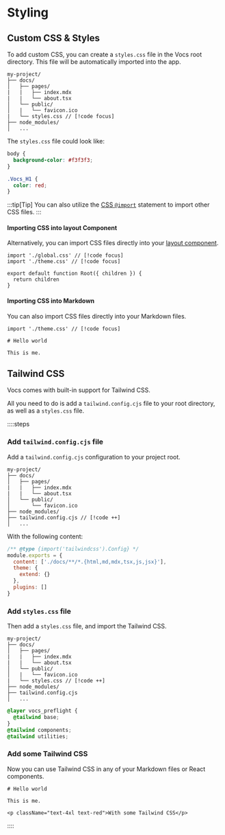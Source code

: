 # Styling

## Custom CSS & Styles

To add custom CSS, you can create a `styles.css` file in the Vocs root directory.
This file will be automatically imported into the app.

```
my-project/
├── docs/
│   ├── pages/
|   |   ├── index.mdx
|   |   └── about.tsx
│   └── public/
│   |   └── favicon.ico
|   └── styles.css // [!code focus]
├── node_modules/
│   ...
```

The `styles.css` file could look like:

```css [styles.css]
body {
  background-color: #f3f3f3;
}

.Vocs_H1 {
  color: red;
}
```

:::tip[Tip]
You can also utilize the [CSS `@import`](https://vitejs.dev/guide/features.html#import-inlining-and-rebasing) statement to import other CSS files.
:::

#### Importing CSS into layout Component

Alternatively, you can import CSS files directly into your [layout component](/docs/structure#layout-component).

```tsx [layout.tsx]
import './global.css' // [!code focus]
import './theme.css' // [!code focus]

export default function Root({ children }) {
  return children
}
```

#### Importing CSS into Markdown

You can also import CSS files directly into your Markdown files.

```mdx [example.md]
import './theme.css' // [!code focus]

# Hello world

This is me.
```

## Tailwind CSS

Vocs comes with built-in support for Tailwind CSS.

All you need to do is add a `tailwind.config.cjs` file to your root directory, as well as a `styles.css` file.

::::steps

### Add `tailwind.config.cjs` file

Add a `tailwind.config.cjs` configuration to your project root.

```
my-project/
├── docs/
│   ├── pages/
|   |   ├── index.mdx
|   |   └── about.tsx
│   └── public/
│       └── favicon.ico
├── node_modules/
├── tailwind.config.cjs // [!code ++]
│   ...
```

With the following content:

```js [tailwind.config.cjs]
/** @type {import('tailwindcss').Config} */
module.exports = {
  content: ['./docs/**/*.{html,md,mdx,tsx,js,jsx}'],
  theme: {
    extend: {}
  },
  plugins: []
}
```

### Add `styles.css` file

Then add a `styles.css` file, and import the Tailwind CSS.

```
my-project/
├── docs/
│   ├── pages/
|   |   ├── index.mdx
|   |   └── about.tsx
│   └── public/
│   |   └── favicon.ico
|   └── styles.css // [!code ++]
├── node_modules/
├── tailwind.config.cjs
│   ...
```

```css [styles.css]
@layer vocs_preflight {
  @tailwind base;
}
@tailwind components;
@tailwind utilities;
```

### Add some Tailwind CSS

Now you can use Tailwind CSS in any of your Markdown files or React components.

```mdx [example.md]
# Hello world

This is me.

<p className="text-4xl text-red">With some Tailwind CSS</p>
```

::::
